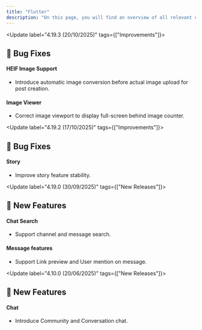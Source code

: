 ```yaml
---
title: "Flutter"
description: "On this page, you will find an overview of all relevant changes to the Social Plus UIKit"
---
```


<Update label="4.19.3  (20/10/2025)" tags={["Improvements"]}>
  ## 🐞 Bug Fixes

  #### HEIF Image Support

  - Introduce automatic image conversion before actual image upload for post creation.

  #### Image Viewer

  - Correct image viewport to display full-screen behind image counter.
</Update>

<Update label="4.19.2  (17/10/2025)" tags={["Improvements"]}>
  ## 🐞 Bug Fixes

  #### Story

  - Improve story feature stability.
</Update>

<Update label="4.19.0  (30/09/2025)" tags={["New Releases"]}>
  ## 🚀 New Features

  #### Chat Search

  - Support channel and message search.

  #### Message features

  - Support Link preview and User mention on message.
</Update>

<Update label="4.10.0  (20/06/2025)" tags={["New Releases"]}>
  ## 🚀 New Features

  #### Chat

  - Introduce Community and Conversation chat.
</Update>